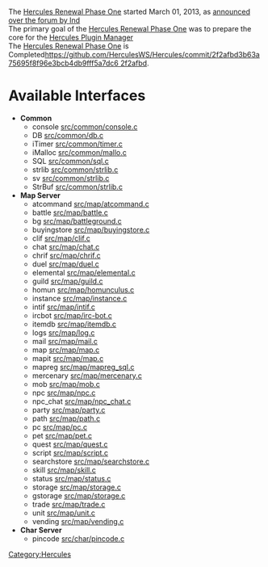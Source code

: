 The [[Hercules Renewal Phase One]] started March 01, 2013, as [http://herc.ws/board/topic/237-hercules-renewal/ announced over the forum by Ind]<br/>
The primary goal of the [[Hercules Renewal Phase One]] was to prepare the core for the [[Hercules Plugin Manager]]<br/>
The [[Hercules Renewal Phase One]] is Completed[[https://github.com/HerculesWS/Hercules/commit/2f2afbd3b63a75695f8f96e3bcb4db9fff5a7dc6 2f2afbd]].
= Available Interfaces =
* '''Common'''
** console		[[Git|src/common/console.c]]
** DB			[[Git|src/common/db.c]]
** iTimer		[[Git|src/common/timer.c]]
** iMalloc		[[Git|src/common/mallo.c]]
** SQL			[[Git|src/common/sql.c]]
** strlib		[[Git|src/common/strlib.c]]
** sv			[[Git|src/common/strlib.c]]
** StrBuf		[[Git|src/common/strlib.c]]
* '''Map Server'''	
** atcommand		[[Git|src/map/atcommand.c]]
** battle		[[Git|src/map/battle.c]]
** bg		[[Git|src/map/battleground.c]]
** buyingstore		[[Git|src/map/buyingstore.c]]
** clif		[[Git|src/map/clif.c]]
** chat		[[Git|src/map/chat.c]]
** chrif		[[Git|src/map/chrif.c]]
** duel		[[Git|src/map/duel.c]]
** elemental		[[Git|src/map/elemental.c]]
** guild		[[Git|src/map/guild.c]]
** homun		[[Git|src/map/homunculus.c]]
** instance		[[Git|src/map/instance.c]]
** intif		[[Git|src/map/intif.c]]
** ircbot		[[Git|src/map/irc-bot.c]]
** itemdb		[[Git|src/map/itemdb.c]]
** logs		[[Git|src/map/log.c]]
** mail		[[Git|src/map/mail.c]]
** map		[[Git|src/map/map.c]]
** mapit		[[Git|src/map/map.c]]
** mapreg		[[Git|src/map/mapreg_sql.c]]
** mercenary		[[Git|src/map/mercenary.c]]
** mob		[[Git|src/map/mob.c]]
** npc		[[Git|src/map/npc.c]]
** npc_chat		[[Git|src/map/npc_chat.c]]
** party		[[Git|src/map/party.c]]
** path		[[Git|src/map/path.c]]
** pc		[[Git|src/map/pc.c]]
** pet		[[Git|src/map/pet.c]]
** quest		[[Git|src/map/quest.c]]
** script		[[Git|src/map/script.c]]
** searchstore		[[Git|src/map/searchstore.c]]
** skill		[[Git|src/map/skill.c]]
** status		[[Git|src/map/status.c]]
** storage		[[Git|src/map/storage.c]]
** gstorage		[[Git|src/map/storage.c]]
** trade		[[Git|src/map/trade.c]]
** unit		[[Git|src/map/unit.c]]
** vending		[[Git|src/map/vending.c]]
* '''Char Server'''
** pincode [[Git|src/char/pincode.c]]

[[Category:Hercules]]